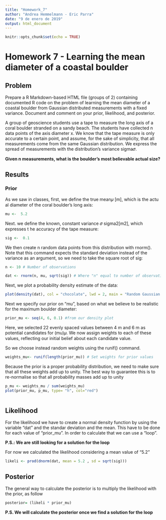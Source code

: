 ---
title: "Homework_7"
author: "Andrea Hemmelmann - Eric Parra"
date: "9 de enero de 2019"
output: html_document
---

```{r setup, include=FALSE}
knitr::opts_chunk$set(echo = TRUE)
```

# Homework 7  - Learning the mean diameter of a coastal boulder

## Problem

Prepare a R Markdown-based HTML file (groups of 2)
containing documented R code on the problem of learning the mean diameter of
a coastal boulder from Gaussian distributed measurements with a fixed 
variance. Document and comment on your prior, likelihood, and posterior.

A group of geoscience students use a tape to measure the long axis
of a coral boulder stranded on a sandy beach. The students have
collected n data points of the axis diameter x. We know that the
tape measure is only accurate to a certain point, and assume, for
the sake of simplicity, that all measurements come from the same
Gaussian distribution. We express the spread of measurements with
the distribution’s variance sigma𝜎.

**Given n measurements, what is the boulder’s most believable actual size?**

## Results

### Prior

As we saw in classes, first, we define the true mean𝜇 [m], which is the actu
al diameter of the coral boulder’s long axis:

```{r}
mu <-  5.2 
```

Next. we define the known, constant variance 𝜎 sigma2[m2], which expresses t
he accuracy of the tape measure:

```{r}
sig <-  0.1  
```

We then create n random data points from this distribution with
rnorm(). Note that this command expects the standard deviation
instead of the variance as an argument, so we need to take the
square root of sig:

```{r}

n <- 10 # Number of observations

dat <- rnorm(n, mu, sqrt(sig)) # Where "n" equal to number of observations; "mu" equal the true mean; "sig" equal to standar deviation.

```

Next, we plot a probability density estimate of the data:

```{r}

plot(density(dat), col = "chocolate", lwd = 2, main = "Random Gaussian data, known variance")

```

Next we  specify our prior on "mu", based on what we believe to be realistic for the maximum boulder diameter:

```{r}

prior_mu <- seq(4, 6, 0.1) #from our density plot

```

Here, we selected 22 evenly spaced values between  4 m and 6 m as
potential candidates for (mu)𝜇. We now assign weights to each of these values, reflecting our initial belief about each candidate value. 

So we choose instead random weights using the runif() command. 

```{r}

weights_mu<- runif(length(prior_mu)) # Set weights for prior values
```

Because the prior is a proper probability distribution, we need to
make sure that all these weights add up to unity. The best way to
guarantee this is to re-normalise so that all probability masses add up to unity


```{r}

p_mu <- weights_mu / sum(weights_mu)
plot(prior_mu, p_mu, type= "h", col="red")
     
```

## Likelihood

For the likelihood we have to create a normal density function by using the variable "dat" and the standar deviation and the mean. This have to be done for each value of "prior_mu". In order to 
calculate that we can use a "loop".

**P.S.: We are still looking for a solution for the loop**

For now we calculated the likelihood considering a mean value of "5.2"

```{r}

likeli <- prod(dnorm(dat, mean = 5.2 , sd = sqrt(sig)))

```

## Posterior

The general way to calculate the posterior is to multiply the likelihood with the prior, as follow

```{r}

posterior= (likeli * prior_mu)

```

**P.S. We will calculate the posterior once we find a solution for the loop**

